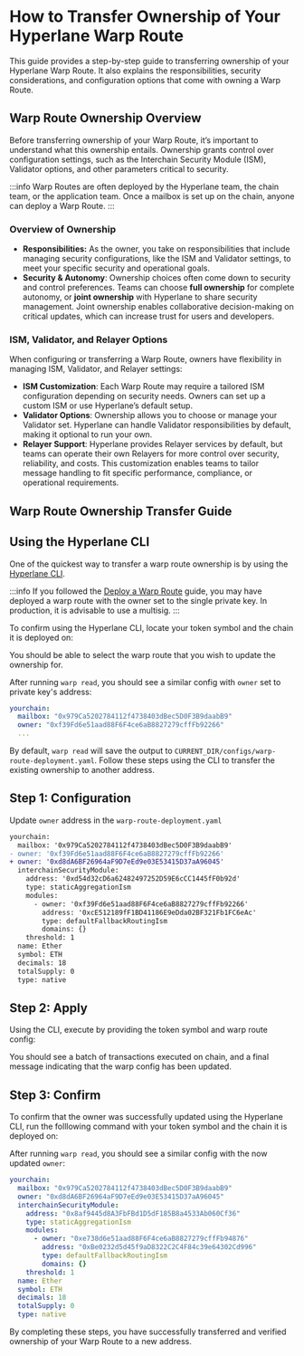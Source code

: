 
# How to Transfer Ownership of Your Hyperlane Warp Route

This guide provides a step-by-step guide to transferring ownership of your Hyperlane Warp Route. It also explains the responsibilities, security considerations, and configuration options that come with owning a Warp Route.

## Warp Route Ownership Overview

Before transferring ownership of your Warp Route, it’s important to understand what this ownership entails. Ownership grants control over configuration settings, such as the Interchain Security Module (ISM), Validator options, and other parameters critical to security.

:::info
Warp Routes are often deployed by the Hyperlane team, the chain team, or the application team. Once a mailbox is set up on the chain, anyone can deploy a Warp Route.
:::

### Overview of Ownership

- **Responsibilities:** As the owner, you take on responsibilities that include managing security configurations, like the ISM and Validator settings, to meet your specific security and operational goals.
- **Security & Autonomy**: Ownership choices often come down to security and control preferences. Teams can choose **full ownership** for complete autonomy, or **joint ownership** with Hyperlane to share security management. Joint ownership enables collaborative decision-making on critical updates, which can increase trust for users and developers.

### ISM, Validator, and Relayer Options

When configuring or transferring a Warp Route, owners have flexibility in managing ISM, Validator, and Relayer settings:

- **ISM Customization**: Each Warp Route may require a tailored ISM configuration depending on security needs. Owners can set up a custom ISM or use Hyperlane’s default setup.
- **Validator Options**: Ownership allows you to choose or manage your Validator set. Hyperlane can handle Validator responsibilities by default, making it optional to run your own.
- **Relayer Support**: Hyperlane provides Relayer services by default, but teams can operate their own Relayers for more control over security, reliability, and costs. This customization enables teams to tailor message handling to fit specific performance, compliance, or operational requirements.

## Warp Route Ownership Transfer Guide

## Using the Hyperlane CLI

One of the quickest way to transfer a warp route ownership is by using the [Hyperlane CLI](https://docs.hyperlane.xyz/docs/reference/cli).

<PrerequisitesPartial />

:::info
If you followed the [Deploy a Warp Route](https://docs.hyperlane.xyz/docs/guides/deploy-warp-route) guide, you may have deployed a warp route with the owner set to the single private key. In production, it is advisable to use a multisig.
:::

To confirm using the Hyperlane CLI, locate your token symbol and the chain it is deployed on:

<WarpReadSymbolChainPartial />

You should be able to select the warp route that you wish to update the ownership for.

After running `warp read`, you should see a similar config with `owner` set to private key's address:

```yaml {3}
yourchain:
  mailbox: "0x979Ca5202784112f4738403dBec5D0F3B9daabB9"
  owner: "0xf39Fd6e51aad88F6F4ce6aB8827279cffFb92266"
  ...
```

By default, `warp read` will save the output to `CURRENT_DIR/configs/warp-route-deployment.yaml`. Follow these steps using the CLI to transfer the existing ownership to another address.

## Step 1: Configuration

Update `owner` address in the `warp-route-deployment.yaml`

```diff title="warp-route-deployment.yaml"
yourchain:
  mailbox: '0x979Ca5202784112f4738403dBec5D0F3B9daabB9'
- owner: '0xf39Fd6e51aad88F6F4ce6aB8827279cffFb92266'
+ owner: '0xd8dA6BF26964aF9D7eEd9e03E53415D37aA96045'
  interchainSecurityModule:
    address: '0xd54d32cD6a62482497252D59E6cCC1445fF0b92d'
    type: staticAggregationIsm
    modules:
      - owner: '0xf39Fd6e51aad88F6F4ce6aB8827279cffFb92266'
        address: '0xcE512189fF1BD41186E9eDda02BF321Fb1FC6eAc'
        type: defaultFallbackRoutingIsm
        domains: {}
    threshold: 1
  name: Ether
  symbol: ETH
  decimals: 18
  totalSupply: 0
  type: native

```

## Step 2: Apply

Using the CLI, execute by providing the token symbol and warp route config:

<WarpApplySymbolConfigDefaultPartial />

You should see a batch of transactions executed on chain, and a final message indicating that the warp config has been updated.

## Step 3: Confirm

To confirm that the owner was successfully updated using the Hyperlane CLI, run the folllowing command with your token symbol and the chain it is deployed on:

<WarpReadSymbolChainPartial />

After running `warp read`, you should see a similar config with the now updated `owner`:

```yaml {3}
yourchain:
  mailbox: "0x979Ca5202784112f4738403dBec5D0F3B9daabB9"
  owner: "0xd8dA6BF26964aF9D7eEd9e03E53415D37aA96045"
  interchainSecurityModule:
    address: "0x8af9445d8A3FbFBd1D5dF185B8a4533Ab060Cf36"
    type: staticAggregationIsm
    modules:
      - owner: "0xe738d6e51aad88F6F4ce6aB8827279cffFb94876"
        address: "0xBe0232d5d45f9aD8322C2C4F84c39e64302Cd996"
        type: defaultFallbackRoutingIsm
        domains: {}
    threshold: 1
  name: Ether
  symbol: ETH
  decimals: 18
  totalSupply: 0
  type: native
```

By completing these steps, you have successfully transferred and verified ownership of your Warp Route to a new address.
